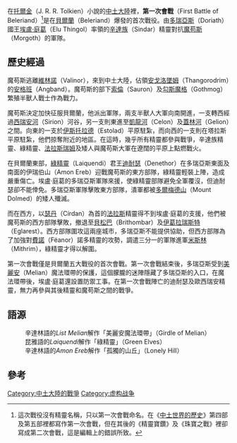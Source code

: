 {{Infobox Military Conflict
|conflict=貝爾蘭第一次會戰
|image=
|caption=
|date=[[第一紀元|第一紀元]]
|place=多個地點
|result=辛達族精靈獲勝
|combatant1=[[辛達族|辛達族]]精靈及其盟友
|combatant2=[[安格班|安格班]]
|commander1=[[埃盧·庭葛|埃盧·庭葛]]， [[瑟丹|瑟丹]]， [[迪耐瑟|迪耐瑟]]†
|commander2=[[魔苟斯|魔苟斯]]， 半獸人酋長<ref>《[[精靈寶鑽|精靈寶鑽]]》第116頁， 「Morgoth perceived now that Orcs unaided were no match...」。半獸人酋長統領安格班的軍隊，直至[[阿格烈瑞伯戰役|阿格烈瑞伯戰役]]後，更可怕的生物為魔苟斯發號司令。</ref>
|strength1=30,000-40,000
|strength2=80,000-100,000<ref>《[[中土世界的歷史|中土世界的歷史]]》第十一部 第15-17頁；《[[精靈寶鑽|精靈寶鑽]]》第96頁及106-107頁。這裡提及到來自安格班的大軍分為「東方部隊」及「西方半獸人部隊」，西方半獸人部隊其後向北行軍，描述為「...the ''armies''...that had passed south...beleagured Círdan」。襲擊費諾的部隊則是「the host of Melkor, orcs and werewolves」；「the host of Morgoth」。至於襲擊貝西爾的部分則較少描述。由此可以推定基本的半獸人軍事架構：半獸人組成半獸人軍團，多個半獸人軍團則組成半獸人軍隊，多支半獸人軍隊則形成半獸人大軍。假定軍團人數是10000人，軍隊20000人，大軍應為40000人，這是由於甚少出現如第五部第137頁的100000半獸人大軍，故這是較為合理的推測。</ref>
|casualties1=死傷沉重 約10000人
|casualties2=35000-45000人
}}
{{Campaignbox Wars of Beleriand}}

在[[托爾金|托爾金]]（J. R. R. Tolkien）小說的[[中土大陸|中土大陸]]裡，'''第一次會戰'''（First Battle of Beleriand）<ref> 這次戰役沒有精靈名稱，只以第一次會戰命名。在《[[中土世界的歷史|中土世界的歷史]]》第四部及第五部裡都寫作第一次會戰，但在其後的《精靈寶鑽》及《珠寶之戰》裡卻寫成第二次會戰，這是編輯上的錯誤所致。</ref>是在[[貝爾蘭|貝爾蘭]]（Beleriand）爆發的首次戰役。由[[多瑞亞斯|多瑞亞斯]]（Doriath）國王[[埃盧·庭葛|埃盧·庭葛]]（Elu Thingol）率領的[[辛達族|辛達族]]（Sindar）精靈對抗[[魔苟斯|魔苟斯]]（Morgoth）的軍隊。

== 歷史經過 ==

魔苟斯逃離[[維林諾|維林諾]]（Valinor），來到中土大陸，佔領[[安戈洛墜姆|安戈洛墜姆]]（Thangorodrim）的[[安格班|安格班]]（Angband）。魔苟斯的部下[[索倫|索倫]]（Sauron）及[[勾斯魔格|勾斯魔格]]（Gothmog）繁殖半獸人戰士作為戰力。

魔苟斯決定加快征服貝爾蘭，他派出軍隊，兩支半獸人大軍向南開進，一支轉西經過[[西瑞安河|西瑞安河]]（Sirion）河谷，另一支則東進至[[凱龍河|凱龍河]]（Celon）及[[蓋林河|蓋林河]]（Gelion）之間。向東的一支於[[伊斯托拉德|伊斯托拉德]]（Estolad）平原駐紮，而向西的一支則在塔拉斯平原駐紮，他們掠奪附近的地區。在這時，幾乎所有精靈都參與戰爭，辛達族精靈、綠精靈、[[法拉斯|法拉斯瑞姆]]及矮人與魔苟斯大軍在遼闊的平原上點燃戰火。

在貝爾蘭東部，[[綠精靈|綠精靈]]（Laiquendi）君王[[迪耐瑟|迪耐瑟]]（Denethor）在多瑞亞斯東面及南面的伊瑞伯山（Amon Ereb）迎戰魔苟斯的東方部隊，綠精靈輕裝上陣，造成嚴重傷亡。埃盧·庭葛的多瑞亞斯軍隊來援，使綠精靈部隊避免全軍覆沒，但迪耐瑟卻不能倖免。多瑞亞斯軍隊擊敗東方部隊，潰軍都被[[多爾梅德山|多爾梅德山]]（Mount Dolmed）的矮人殲滅。

而在西方，以[[瑟丹|瑟丹]]（Círdan）為首的[[法拉斯|法拉斯]]精靈得不到埃盧·庭葛的支援，他們被魔苟斯的西方部隊擊敗，撤退至[[貝松巴|貝松巴]]（Brithombar）及[[伊葛拉瑞斯特|伊葛拉瑞斯特]]（Eglarest）。西方部隊圍攻這兩座城市，多瑞亞斯不能提供協助，但西方部隊為了加強對[[費諾|費諾]]（Fëanor）諾多精靈的攻勢，調遣三分一的軍隊進軍[[米斯林|米斯林]]（Mithrim），綠精靈才得以解圍。

第一次會戰僅是貝爾蘭五大戰役的首次會戰。第一次會戰結束後，多瑞亞斯受到[[美麗安|美麗安]]（Melian）魔法環帶的保護，這個朦朧的迷陣隱藏了多瑞亞斯的入口，在魔法環帶後，埃盧·庭葛還設置防禦工事。在第一次會戰陣亡的迪耐瑟及歐西瑞安精靈，無力再參與其後精靈和魔苟斯之間的戰爭。

== 語源 ==

:辛達林語的''List Melian''解作「美麗安魔法環帶」（Girdle of Melian）
:昆雅語的''Laiquendi''解作「綠精靈」（Green Elves）
:辛達林語的''Amon Ereb''解作「孤獨的山丘」（Lonely Hill）

== 參考 ==

<div class="references-small">
<references/>
</div>

[[Category:中土大陸的戰爭|Category:中土大陸的戰爭]]
[[Category:虚构战争|Category:虚构战争]]